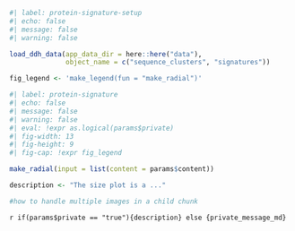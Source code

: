 ```r
#| label: protein-signature-setup
#| echo: false
#| message: false
#| warning: false

load_ddh_data(app_data_dir = here::here("data"),
              object_name = c("sequence_clusters", "signatures"))

fig_legend <- 'make_legend(fun = "make_radial")'

```

```r
#| label: protein-signature
#| echo: false
#| message: false
#| warning: false
#| eval: !expr as.logical(params$private)
#| fig-width: 13
#| fig-height: 9
#| fig-cap: !expr fig_legend

make_radial(input = list(content = params$content))

description <- "The size plot is a ..."

#how to handle multiple images in a child chunk
```
`r if(params$private == "true"){description} else {private_message_md}`  


